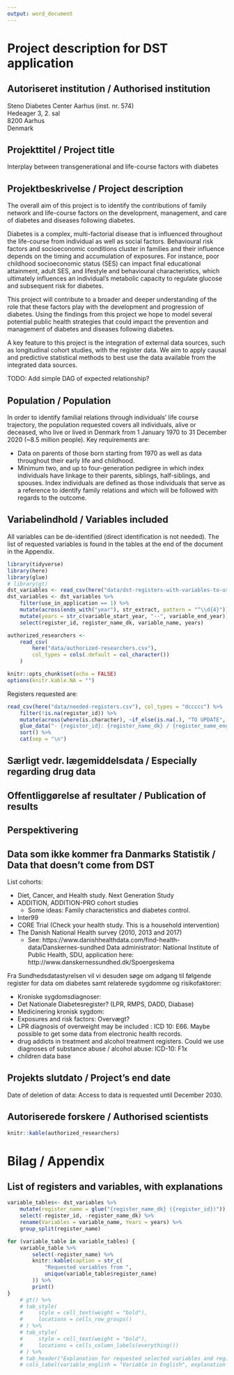 ```yaml
---
output: word_document
---
```


# Project description for DST application

## Autoriseret institution / Authorised institution

Steno Diabetes Center Aarhus (inst. nr. 574)  
Hedeager 3, 2. sal  
8200 Aarhus  
Denmark  

## Projekttitel / Project title

Interplay between transgenerational and life-course factors with diabetes

## Projektbeskrivelse / Project description

The overall aim of this project is to identify the contributions of family
network and life-course factors on the development,
management, and care of diabetes and diseases following diabetes.

Diabetes is a complex, multi-factorial disease that is influenced
throughout the life-course from individual as well as social factors.
Behavioural risk factors and socioeconomic conditions cluster in families and
their influence depends on the timing and accumulation of exposures. 
For instance, poor childhood socioeconomic status (SES) can impact final 
educational attainment, adult SES, and lifestyle and behavioural
characteristics, which ultimately influences an individual's metabolic capacity
to regulate glucose and subsequent risk for diabetes.

This project will contribute to a broader and deeper understanding of the role
that these factors play with the development and progression of diabetes.
Using the findings from this project we hope to model several potential public
health strategies that could impact the prevention and management of diabetes 
and diseases following diabetes.

A key feature to this project is the integration of external data sources, such
as longitudinal cohort studies, with the register data. We aim to apply causal
and predictive statistical methods to best use the data available from the 
integrated data sources.

TODO: Add simple DAG of expected relationship?

## Population / Population

In order to identify familial relations through individuals’ life course
trajectory, the population requested covers all individuals, alive or deceased,
who live or lived in Denmark from 1 January 1970 to 31 December 2020 (~8.5
million people). Key requirements are:

- Data on parents of those born starting from 1970 as well as data throughout
their early life and childhood.
- Minimum two, and up to four-generation pedigree in which index
individuals have linkage to their parents, siblings, half-siblings, and spouses.
Index individuals are defined as those individuals that serve as a reference to
identify family relations and which will be followed with regards to the
outcome.

## Variabelindhold / Variables included

All variables can be de-identified (direct identification is not needed). The
list of requested variables is found in the tables at the end of the document in 
the Appendix.

<!--
- Personindkomst vs. Indkomster (INDH/INDK)
- Familieindskomst (FAIK)
- Kvalifikationsregistret vs. Uddannelsesoplysninger (UDDA) 
- Vandringer (VNDS)
- Arbejdsklassifikationsmodulet (AKM)
- Sygesikringsregisteret (SYSI, SSSY)
- Lægemiddelregisteret (LMDB)
- Arbejdsplads(er)

Others?

- Imprisonment.
- Børnetilskud og børnefamilieydelse
- Levevilkårsundersøgelsen (SILC)
- Forbrugsundersøgelsen?
- Idræt?
- BARNFORA? (Henvisninger mellem barn og forældre (references between children
and parents)
- FTDB (Fertilitetsdatabasen)
- LPR-Psikiatri (To extract psichiatryc diseases for the prediction model and
family history)
- LABKA
- Landsdækkende kliniske kvalitetsdatabase for screening af diabetisk retinopati
og maculopati (DiaBase): Diabetes definition
- Cancer register (to identify family history)

LPR-Psikiatri,  Diabase (retinopathy and maculopathy screening),  Diabetes register? LABKA?

imprisonment.
Børnetilskud og børnefamilieydelse
Levevilkårsundersøgelsen (SILC)
Forbrugsundersøgelsen?
Idræt?

-->

```r
library(tidyverse)
library(here)
library(glue)
# library(gt)
dst_variables <- read_csv(here("data/dst-registers-with-variables-to-use.csv"))
dst_variables <- dst_variables %>%
    filter(use_in_application == 1) %>% 
    mutate(across(ends_with("year"), str_extract, pattern = "^\\d{4}")) %>% 
    mutate(years = str_c(variable_start_year, "--", variable_end_year)) %>% 
    select(register_id, register_name_dk, variable_name, years)

authorized_researchers <-
    read_csv(
        here("data/authorized-researchers.csv"),
        col_types = cols(.default = col_character())
    )

knitr::opts_chunk$set(echo = FALSE)
options(knitr.kable.NA = "")
```

Registers requested are:

```r
read_csv(here("data/needed-registers.csv"), col_types = "dccccc") %>% 
    filter(!is.na(register_id)) %>% 
    mutate(across(where(is.character), ~if_else(is.na(.), "TO UPDATE", .))) %>% 
    glue_data("- {register_id}: {register_name_dk} / {register_name_english}") %>% 
    sort() %>% 
    cat(sep = "\n")
```

<!-- Please also include information on external data or own survey data if such -->
<!-- data is part of the project. In such cases please include approval from the -->
<!-- Danish Protection Agency. -->

## Særligt vedr. lægemiddelsdata / Especially regarding drug data 

## Offentliggørelse af resultater / Publication of results

## Perspektivering

## Data som ikke kommer fra Danmarks Statistik / Data that doesn't come from DST

List cohorts:

- Diet, Cancer, and Health study. Next Generation Study
- ADDITION, ADDITION-PRO cohort studies
    - Some ideas: Family characteristics and diabetes control.
- Inter99
- CORE Trial (Check your health study. This is a household intervention)
- The Danish National Health survey (2010, 2013 and 2017)
    - See: https://www.danishhealthdata.com/find-health-data/Danskernes-sundhed Data
    administrator: National Institute of Public Health, SDU, application here:
    http://www.danskernessundhed.dk/Spoergeskema
    
Fra Sundhedsdatastyrelsen vil vi desuden søge om adgang til følgende register
for data om diabetes samt relaterede sygdomme og risikofaktorer:

- Kroniske sygdomsdiagnoser:
- Det Nationale Diabetesregister? (LPR, RMPS, DADD, Diabase)
- Medicinering kronisk sygdom:
- Exposures and risk factors: Overvægt?
- LPR diagnosis of overweight may be included : ICD 10: E66. Maybe possible to
get some data from electronic health records.
- drug addicts in treatment and alcohol treatment registers. Could we use
diagnoses of substance abuse / alcohol abuse: ICD-10: F1x
- children data base

## Projekts slutdato / Project's end date

Date of deletion of data: Access to data is requested until December 2030.

## Autoriserede forskere / Authorised scientists

```r
knitr::kable(authorized_researchers)
```

# Bilag / Appendix

## List of registers and variables, with explanations

```r
variable_tables<- dst_variables %>% 
    mutate(register_name = glue("{register_name_dk} ({register_id})")) %>% 
    select(-register_id, -register_name_dk) %>% 
    rename(Variables = variable_name, Years = years) %>% 
    group_split(register_name) 

for (variable_table in variable_tables) {
    variable_table %>% 
        select(-register_name) %>%  
        knitr::kable(caption = str_c(
            "Requested variables from ",
            unique(variable_table$register_name)
        )) %>% 
        print()
}
    # gt() %>% 
    # tab_style(
    #     style = cell_text(weight = "bold"),
    #     locations = cells_row_groups()
    # ) %>% 
    # tab_style(
    #     style = cell_text(weight = "bold"),
    #     locations = cells_column_labels(everything())
    # ) %>% 
    # tab_header("Explanation for requested selected variables and registers.") %>% 
    # cols_label(variable_english = "Variable in English", explanation = "Explanation")
```
